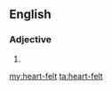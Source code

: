 ==English==

===Adjective===
{{en-adj|head=[[heart]]-[[felt]]}}

# {{alternative spelling of|heartfelt}}

[[my:heart-felt]]
[[ta:heart-felt]]